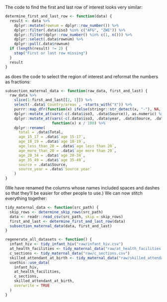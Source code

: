 The code to find the first and last row of interest looks very similar:

```r
determine_first_and_last_row <- function(data) {
  result <- data %>%
    dplyr::mutate(rownum = dplyr::row_number()) %>%
    dplyr::filter(.data$iso3 %in% c("AFG", "ZWE")) %>%
    dplyr::filter(dplyr::row_number() %in% c(1, n())) %>%
    dplyr::select(.data$rownum) %>%
    dplyr::pull(.data$rownum)
  if (length(result) != 2) {
    stop("First or last row missing")
  }
  result
}
```

as does the code to select the region of interest and reformat the numbers as fractions:

```r
subsection_maternal_data <- function(raw_data, first_and_last) {
  raw_data %>%
    slice(1:first_and_last[[2, 1]]) %>%
    select(-.data$`Country/areas`, -starts_with("X")) %>%
    purrr::map_dfr(function(x) ifelse(stringr::str_detect(x, "-"), NA, x)) %>%
    dplyr::mutate_at(vars(-c(.data$iso3, .data$Source)), as.numeric) %>%
    dplyr::mutate_at(vars(-c(.data$iso3, .data$year, .data$Source, .data$`Source year`)),
                     function(x) x / 100) %>%
    dplyr::rename(
      total = .data$Total,
      age_15_17 = .data$`age 15-17`,
      age_18_19 = .data$`age 18-19`,
      age_less_than_20 = .data$`age less than 20`,
      age_more_than_20 = .data$`age more than 20`,
      age_20_34 = .data$`age 20-34`,
      age_35_49 = .data$`age 35-49`,
      source = .data$Source,
      source_year = .data$`Source year`
    )
}
```

(We have renamed the columns whose names included spaces and dashes
so that they'll be easier for other people to use.)
We can now stitch everything together:

```r
tidy_maternal_data <- function(src_path) {
  skip_rows <- determine_skip_rows(src_path)
  data <- readr::read_csv(src_path, skip = skip_rows)
  first_and_last <- determine_first_and_last_row(data)
  subsection_maternal_data(data, first_and_last)
}

regenerate_all_datasets <- function() {
  infant_hiv <- tidy_infant_hiv("raw/infant_hiv.csv")
  at_health_facilities <- tidy_maternal_data("raw/at_health_facilities.csv")
  c_sections <- tidy_maternal_data("raw/c_sections.csv")
  skilled_attendant_at_birth <- tidy_maternal_data("raw/skilled_attendant_at_birth.csv")
  usethis::use_data(
    infant_hiv,
    at_health_facilities,
    c_sections,
    skilled_attendant_at_birth,
    overwrite = TRUE
  )
}
```
